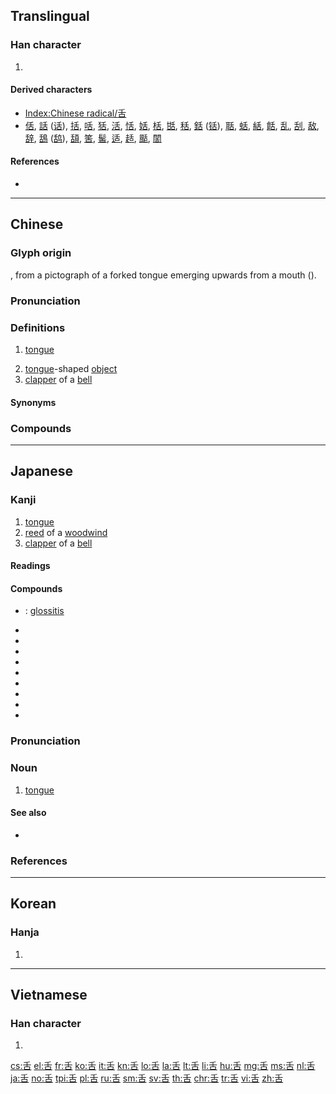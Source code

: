 {{character info/new}}
{{also|吉|告|吿}}
==Translingual==
{{stroke order|type=animate}}

===Han character===
{{Han char|rn=135|rad=舌|as=00|sn=6|four=2060.4|canj=HJR|ids=⿱千口 <small>(GJK)</small>,⿱干口 <small>(TV)</small>}}

# {{mul-kangxi radical-def}}

====Derived characters====
* [[Index:Chinese radical/舌]]
* [[佸]], [[話]] ([[话]]), [[括]], [[咶]], [[狧]], [[活]], [[恬]], [[姡]], [[栝]], [[甛]], [[秳]], [[銛]] ([[铦]]), [[聒]], [[蛞]], [[絬]], [[餂]], [[乱]], [[刮]], [[敌]], [[辞]], [[鴰]] ([[鸹]]), [[頢]], [[筈]], [[髺]], [[适]], [[趏]], [[颳]], [[䦚]]

====References====
* {{Han ref|kx=1006.220|dkj=30277|dj=1463.120|hdz=52941.010|uh=820C|ud=33292|bh=A6DE|bd=42718}}

----

==Chinese==
{{zh-forms}}

===Glyph origin===
{{Han etyl}}
{{liushu|p}}, from a pictograph of a forked tongue emerging upwards from a mouth ({{zh-l|*口}}).

===Pronunciation===
{{zh-pron
|m=shé
|m-s=se2
|ma=y
|c=sit6
|h=pfs=sa̍t
|mn=chi̍h/sia̍t
|mn_note=chi̍h - vernacular; sia̍t - literary
|mn-t=zih8
|w=5zeq
|mc=y
|oc=y
|cat=n
}}

===Definitions===
{{zh-hanzi}}

# {{lb|zh|anatomy}} [[tongue]]
# [[tongue]]-shaped [[object]]
# [[clapper]] of a [[bell]]

====Synonyms====
{{zh-dial|舌頭}}

===Compounds===
{{zh-der|舌敝唇焦|舌根音|舌尖音|舌劍唇槍|舌面後音|舌面前音|舌苔|舌頭|舌炎|舌音|舌戰|一番口舌|一簧兩舌|丁嘴鐵舌|七嘴八舌|三寸之舌|三寸舌|亂嚼舌頭|伶口俐舌|伸舌頭|佞舌|使嘴使舌|兩舌|兩面二舌|刮舌子|劍舌槍脣|動舌|半舌音|南蠻鴃舌|卷舌|反舌|反舌鳥|口乾舌燥|口能舌便|口舌|口舌之便|口舌之快|口舌呆鈍|合嘴合舌|吐舌|吐舌頭|吞舌|告舌|咂嘴弄舌|咋舌|咬舌|咬舌兒|咬舌子|咬舌根|咬舌頭|啖指咬舌|喉舌|嘴嘴舌舌|嘴尖舌巧|嘴尖舌薄|嘴舌|嘵舌|嚼舌|嚼舌根|嚼舌頭|墊舌根|壓枉造舌|多嘴多舌|多嘴擦舌|多嘴饒舌|大舌頭|大費脣舌|奴脣婢舌|如簧之舌|婆子口舌|婦人長舌|學舌|對嘴對舌|小舌|尖嘴薄舌|巧舌|巧言舌辯|帽舌|廣長舌|弄口鳴舌|弄嘴弄舌|張儀舌|張口結舌|張舌騙口|徒廢脣舌|徒費脣舌|應嘴應舌|戳舌|拉舌頭|拌嘴舌|拔舌地獄|捏舌|捏舌頭|捫舌|捲舌元音|捲舌音|捲舌韻母|捻舌|掉三寸舌|掉嘴弄舌|掉舌|掉舌鼓脣|接舌子|提口拔舌|搖吻鼓舌|搖脣鼓舌|搖舌|搗謊駕舌|搬口弄舌|搬弄口舌|搬脣弄舌|搬脣遞舌|撟舌|攙話接舌|木舌|杜口結舌|杜口絕舌|枉口拔舌|枉費脣舌|架舌頭|柔舌|油嘴滑舌|泛脣泛舌|浪舌|混嚼舌根|滿舌生花|火舌|為民喉舌|煙生喉舌|爛了舌頭|片口張舌|牛舌餅|犁舌獄|犯舌|甜嘴蜜舌|白話舌兒|百舌|百舌之聲|百靈舌|目瞪舌僵|瞠目結舌|碎嘴碎舌|磨舌頭|笨口拙舌|筆舌|箝口結舌|糖舌蜜口|紅口白舌|結舌|結舌杜口|緘口結舌|緘舌閉口|美女破舌|翣舌|翹舌音|翻脣弄舌|老婆舌頭|能言舌辯|脣槍舌劍|脣槍舌戰|脣焦舌敝|脣舌|膏脣拭舌|舌下神經|舌下腺|舌人|舌劍脣槍|舌咽神經|舌尖|舌尖元音|舌尖前音|舌尖後音|舌尖邊音|舌尖鼻音|舌弊耳聾|舌敝脣焦|舌本|舌根|舌根鼻音|舌狀花|舌粲蓮花|舌耕|舌葉|舌葉音|舌辯之士|舌鋒|舌門|舌面元音|舌面如鏡|舌面音|舌齒音|舔嘴咂舌|花嘴花舌|花舌|花舌子|葉舌|虛嘴掠舌|西施舌|說舌|調嘴學舌|調嘴弄舌|調嘴調舌|調脣弄舌|調舌弄脣|豁口截舌|貧嘴惡舌|貧嘴薄舌|貧嘴賤舌|貧嘴餓舌|費口舌|費盡脣舌|費脣舌|賣嘴料舌|賣舌|賣長舌|赤口毒舌|赤口白舌|赤舌燒城|軟嘴塌舌|輕口薄舌|輕嘴薄舌|辯口利舌|過舌|酒入舌出|重舌|金口木舌|金舌弊口|釘嘴鐵舌|鉗口吞舌|鉗口撟舌|鉗口結舌|長舌|長舌婦|長舌頭|閉口藏舌|雀舌|雞舌|雞舌香|饒舌|饒舌歌曲|饒舌調脣|饕口饞舌|駟不及舌|騙口張舌|鬧口舌|鬧嘴舌|鴃舌|鴞心鸝舌|鴨舌帽|鴨舌草|鸚鵡學舌|鹹嘴淡舌|鼓脣搖舌|鼓舌|鼓舌如簧|鼓舌搖脣|齒亡舌存|齒弊舌存|齒舌|齒落舌鈍|齰舌|龍舌草|龍舌蘭}}

----

==Japanese==

===Kanji===
{{ja-kanji|grade=5|rs=舌00}}

# [[tongue]]
# [[reed]] of a [[woodwind]] {{qualifier|[[musical]] [[instrument]]}}
# [[clapper]] of a [[bell]]

====Readings====
{{ja-readings
|goon=[[ぜち]] (zechi), [[ぜつ]] (zetsu)
|kanon=[[ぜつ]] (zetsu)
|kun=[[した]] (shita)
}}

====Compounds====
{{der-top|Compounds}}
* {{ja-r|舌炎|ぜつえん}}: [[glossitis]]
* {{ja-r|舌音|ぜつおん}}
* {{ja-r|舌下|ぜっか}}
* {{ja-r|舌禍|ぜっか}}
* {{ja-r|舌根|ぜっこん}}
* {{ja-r|舌先|したさき}}
* {{ja-r|舌戦|ぜっせん}}
* {{ja-r|舌尖|ぜっせん}}
* {{ja-r|舌苔|ぜったい}}
* {{ja-r|舌端|ぜったん}}
{{der-bottom}}

{{ja-kanjitab|した|yomi=k}}

===Pronunciation===
{{ja-pron|yomi=k|した|acc=2|dev=1|acc_ref=DJR,NHK}}

===Noun===
{{ja-noun|した}}

# [[tongue]]

====See also====
* {{ja-r|べろ}}

===References===
<references/>

----

==Korean==

===Hanja===
{{ko-hanja|hangeul=설|eumhun=|mr=sŏl|y=sel}}

# {{defn|lang=ko|sort=舌00}}

----

==Vietnamese==

===Han character===
{{vi-hantu|[[thiệt]], [[thịt]]|rs=舌00}}

# {{defn|lang=vi|sort=舌00}}

[[Category:CJKV radicals| ]]

[[cs:舌]]
[[el:舌]]
[[fr:舌]]
[[ko:舌]]
[[it:舌]]
[[kn:舌]]
[[lo:舌]]
[[la:舌]]
[[lt:舌]]
[[li:舌]]
[[hu:舌]]
[[mg:舌]]
[[ms:舌]]
[[nl:舌]]
[[ja:舌]]
[[no:舌]]
[[tpi:舌]]
[[pl:舌]]
[[ru:舌]]
[[sm:舌]]
[[sv:舌]]
[[th:舌]]
[[chr:舌]]
[[tr:舌]]
[[vi:舌]]
[[zh:舌]]